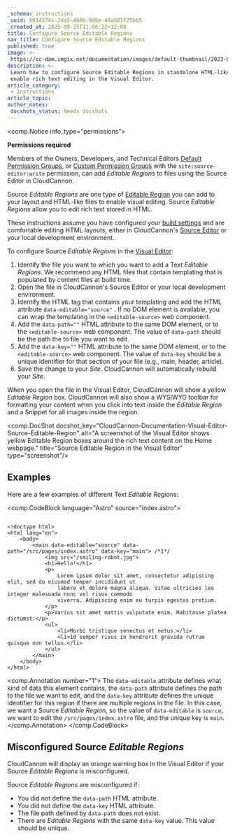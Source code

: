 ```yaml
---
_schema: instructions
_uuid: 6614274c-2da5-4b8b-9d6e-40ab01f25bb5
_created_at: 2025-09-25T11:06:22+12:00
title: Configure Source Editable Regions
nav_title: Configure Source Editable Regions
published: true
image: >-
 https://cc-dam.imgix.net/documentation/images/default-thumbnail/2023-Q4/CloudCannon-Documentation-Thumbnail.png
description: >-
 Learn how to configure Source Editable Regions in standalone HTML-like files to
 enable rich text editing in the Visual Editor.
article_category:
 - Instructions
article_topic:
author_notes:
 docshots_status: Needs docshots
---
```

<comp.Notice info_type="permissions">
  <p><strong>Permissions required</strong></p><p>Members of the Owners, Developers, and Technical Editors <a href="/documentation/articles/what-are-default-permission-groups/">Default Permission Groups</a>, or <a href="/documentation/articles/what-are-custom-permission-groups/">Custom Permission Groups</a> with the <code>site:source-editor:write</code> permission, can add <em>Editable Regions</em> to files using the Source Editor in CloudCannon.</p>
</comp.Notice>

Source *Editable Regions* are one type of [Editable Region](/documentation/articles/what-are-editable-regions/) you can add to your layout and HTML-like files to enable visual editing. Source *Editable Regions* allow you to edit rich text stored in HTML.

These instructions assume you have configured your [build settings](/documentation/articles/configure-your-first-build/) and are comfortable editing HTML layouts, either in CloudCannon's [Source Editor](/documentation/articles/the-source-editor/) or your local development environment.

To configure Source *Editable Regions* in the [Visual Editor](/documentation/articles/the-visual-editor/):

1. Identify the file you want to which you want to add a Text *Editable Regions*. We recommend any HTML files that contain templating that is populated by content files at build time.
2. Open the file in CloudCannon's Source Editor or your local development environment.
3. Identify the HTML tag that contains your templating and add the HTML attribute `data-editable="source"` . If no DOM element is available, you can wrap the templating in the `<editable-source>` web component.
4. Add the `data-path=""` HTML attribute to the same DOM element, or to the `<editable-source>` web component. The value of `data-path` should be the path the to file you want to edit.
5. Add the `data-key=""` HTML attribute to the same DOM element, or to the `<editable-source>` web component. The value of `data-key` should be a unique identifier for that section of your file (e.g., main, header, article).
6. Save the change to your *Site*. CloudCannon will automatically rebuild your *Site*.

When you open the file in the Visual Editor, CloudCannon will show a yellow *Editable Region* box. CloudCannon will also show a WYSIWYG toolbar for formatting your content when you click into text inside the *Editable Region* and a Snippet for all images inside the region.

<comp.DocShot docshot_key="CloudCannon-Documentation-Visual-Editor-Source-Editable-Region" alt="A screenshot of the Visual Editor shows yellow Editable Region boxes around the rich text content on the Home webpage." title="Source Editable Region in the Visual Editor" type="screenshot"/>

## Examples

Here are a few examples of different Text *Editable Regions*:

<comp.CodeBlock language="Astro" source="index.astro">
``````````

<!doctype html>
<html lang="en">
	<body>
        <main data-editable="source" data-path="/src/pages/index.astro" data-key="main"> /*1*/
            <img src="/smiling-robot.jpg">
			<h1>Hello!</h1>
			<p>
                Lorem ipsum dolor sit amet, consectetur adipiscing elit, sed do eiusmod tempor incididunt ut
                labore et dolore magna aliqua. Vitae ultricies leo integer malesuada nunc vel risus commodo
                viverra. Adipiscing enim eu turpis egestas pretium.
			</p>
			<p>Varius sit amet mattis vulputate enim. Habitasse platea dictumst:</p>
			<ul>
				<li>Morbi tristique senectus et netus.</li>
				<li>Id semper risus in hendrerit gravida rutrum quisque non tellus.</li>
			</ul>
		</main>
	</body>
</html>

``````````
<comp.Annotation number="1">
  The `data-editable` attribute defines what kind of data this element contains, the `data-path` attribute defines the path to the file we want to edit, and the `data-key` attribute defines the unique identifier for this region if there are multiple regions in the file. In this case, we want a Source *Editable Region*, so the value of `data-editable` is `source`, we want to edit the `/src/pages/index.astro` file, and the unique key is `main`.
</comp.Annotation>
</comp.CodeBlock>

## Misconfigured Source *Editable Regions*

CloudCannon will display an orange warning box in the Visual Editor if your Source *Editable Regions* is misconfigured.

Source *Editable Regions* are misconfigured if:

* You did not define the `data-path` HTML attribute.
* You did not define the `data-key` HTML attribute.
* The file path defined by `data-path` does not exist.
* There are *Editable Regions* with the same `data-key` value. This value should be unique.